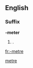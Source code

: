 {{also|meter|Meter}}
==English==

===Suffix===
'''-meter'''

# {{cx|nonstandard|British|lang=en}} {{alternative form of|-meter|lang=en|nodot=1}} {{gloss|{{n-g|suffix used to form the names of [[measuring]] [[device]]s}}}}.

[[Category:English suffixes|metre]]

[[fr:-metre]]